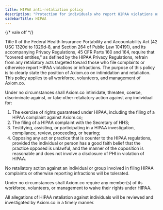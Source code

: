 ```yaml
---
title: HIPAA anti-retaliation policy
description: "Protection for individuals who report HIPAA violations or participate in compliance activities."
sidebarTitle: HIPAA
---
```


{/* vale off */}

Title II of the Federal Health Insurance Portability and Accountability Act (42 USC 1320d to 1329d-8, and Section 264 of Public Law 104191), and its accompanying Privacy Regulations, 45 CFR Parts 160 and 164, require that "covered entities," as defined by the HIPAA Privacy Regulations, refrain from any retaliatory acts targeted toward those who file complaints or otherwise report HIPAA violations or infractions. The purpose of this policy is to clearly state the position of Axiom.co on intimidation and retaliation. This policy applies to all workforce, volunteers, and management of Axiom.co.

Under no circumstances shall Axiom.co intimidate, threaten, coerce, discriminate against, or take other retaliatory action against any individual for:

1. The exercise of rights guaranteed under HIPAA, including the filing of a HIPAA complaint against Axiom.co;  
2. The filing of a HIPAA complaint with the Secretary of HHS;  
3. Testifying, assisting, or participating in a HIPAA investigation, compliance, review, proceeding, or hearing;  
4. Opposing any act or practice that is counter to the HIPAA regulations, provided the individual or person has a good faith belief that the practice opposed is unlawful, and the manner of the opposition is reasonable and does not involve a disclosure of PHI in violation of HIPAA.

No retaliatory action against an individual or group involved in filing HIPAA complaints or otherwise reporting infractions will be tolerated.  
  
Under no circumstances shall Axiom.co require any member(s) of its workforce, volunteers, or management to waive their rights under HIPAA.  
  
All allegations of HIPAA retaliation against individuals will be reviewed and investigated by Axiom.co in a timely manner.